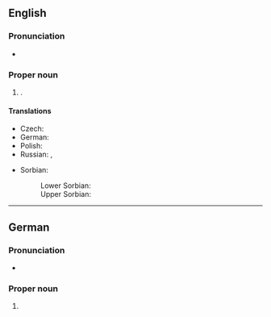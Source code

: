 ==English==
{{wikipedia}}

===Pronunciation===
* {{a|non-naturalized pronunciation}} {{IPA|en|/ˈtsvɪkaʊ/}}

===Proper noun===
{{en-proper noun}}

# {{place|en|independent city|s/Saxony|c/Germany}}.

====Translations====
{{trans-top|city in Germany}}
* Czech: {{t|cs|Cvikov|m}}
* German: {{t+|de|Zwickau|n}}
* Polish: {{t|pl|Ćwików|m}}
* Russian: {{t+|ru|Цви́ккау|m}}, {{t+|ru|Цвикка́у|m}}
{{trans-mid}}
* Sorbian:
*: Lower Sorbian: {{t|dsb|Šwikawa|f}}
*: Upper Sorbian: {{t|hsb|Šwikawa|f}}
{{trans-bottom}}

----

==German==
{{wikipedia|lang=de}}

===Pronunciation===
* {{audio|de|De-Zwickau.ogg|Audio}}

===Proper noun===
{{de-proper noun|toponym}}

# {{place|de|city|c/Germany|t=Zwickau}}